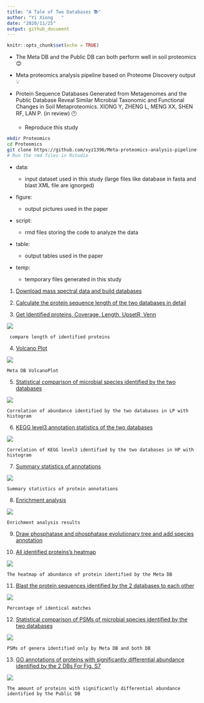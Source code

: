 ```yaml
---
title: "A Tale of Two Databases 📚"
author: "Yi Xiong   "
date: "2020/11/25"
output: github_document
---
```


```r
knitr::opts_chunk$set(echo = TRUE)
```

* The Meta DB and the Public DB can both perform well in soil proteomics 😊

* Meta proteomics analysis pipeline based on Proteome Discovery output 💡

* Protein Sequence Databases Generated from Metagenomes and the Public Database Reveal Similar Microbial Taxonomic and Functional Changes in Soil Metaproteomics. XIONG Y, ZHENG L, MENG XX, SHEN RF, LAN P. (in review) 🕐

    - Reproduce this study
    
```bash
mkdir Proteomics
cd Proteomics
git clone https://github.com/xyz1396/Meta-proteomics-analysis-pipeline-based-on-Proteome-Discovery-output
# Run the rmd files in Rstudio
```

* data:  
  
    - input dataset used in this study (large files like database in fasta and blast XML file are ignorged) 
    
* figure:  
  
    - output pictures used in the paper
    
* script:  
  
    - rmd files storing the code to analyze the data
    
* table:  
  
    - output tables used in the paper
  
* temp:  
  
    - temporary files generated in this study  

(@) [Download mass spectral data and build databases](script/Download mass spectral data and build databases.Rmd)

(@) [Calculate the protein sequence length of the two databases in detail](script/Calculate the protein sequence length of the two databases in detail.Rmd)

(@) [Get Identified proteins, Coverage, Length, UpsetR, Venn](script/Get Identified proteins, Coverage, Length, UpsetR, Venn.Rmd)

![](figure/compare length of identified proteins.png)  
     
     compare length of identified proteins  
  
(@) [Volcano Plot](script/Volcano Plot.Rmd)

![](figure/low vs high Meta DB volcanoPlot.png)  
    
    Meta DB VolcanoPlot  
  
(@) [Statistical comparison of microbial species identified by the two databases](script/Statistical comparison of microbial species identified by the two databases.rmd)

![](figure/Correlation of abundance identified by the two databases in LP with histogram.png)
    
    Correlation of abundance identified by the two databases in LP with histogram 
    
(@) [KEGG level3 annotation statistics of the two databases](script/KEGG level3 annotation statistics of the two databases.Rmd)

![](figure/Correlation of KEGG level3 identified by the two databases in HP with histogram.png)
    
    Correlation of KEGG level3 identified by the two databases in HP with histogram 
  
(@) [Summary statistics of annotations](script/Summary statistics of annotations.Rmd)

![](figure/Summary statistics of protein annotations.png)
    
    Summary statistics of protein annotations 
    
(@) [Enrichment analysis](script/Enrichment analysis.Rmd)
  
![](figure/ncbiAndMetaGoMf.png)
    
    Enrichment analysis results 

(@) [Draw phosphatase and phosphatase evolutionary tree and add species annotation](script/Draw phosphatase and phosphatase evolutionary tree and add species annotation.rmd)


(@) [All identified proteins's heatmap](script/All identified proteins's heatmap.Rmd)

![](figure/Meta DB heatmap.png) 
    
    The heatmap of abundance of protein identified by the Meta DB 

(@) [Blast the protein sequences identified by the 2 databases to each other](script/Blast the protein sequences identified by the 2 databases to each other.rmd)

![](figure/Percentage of identical matches.png)
    
    Percentage of identical matches 

(@) [Statistical comparison of PSMs of microbial species identified by the two databases](script/Statistical comparison of PSMs of microbial species identified by the two databases.rmd)

![](figure/PSMs of genera identified only by Meta DB and both DB.png)
    
    PSMs of genera identified only by Meta DB and both DB 

(@) [GO annotations of proteins with significantly differential abundance identified by the 2 DBs For Fig. S7](script/GO annotations of proteins with significantly differential abundance identified by the 2 DBs.rmd)

![](figure/PublicBpGOstatUpTop10.png)
    
    The amount of proteins with significantly differential abundance identified by the Public DB


